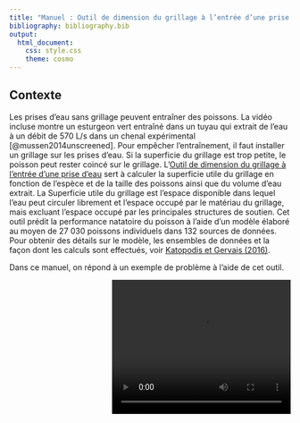 ```yaml
---
title: "Manuel : Outil de dimension du grillage à l’entrée d’une prise d’eau"
bibliography: bibliography.bib
output: 
  html_document:
    css: style.css
    theme: cosmo
---
```


<!-- Google Analytics Script -->
<script>
  (function(i,s,o,g,r,a,m){i['GoogleAnalyticsObject']=r;i[r]=i[r]||function(){
  (i[r].q=i[r].q||[]).push(arguments)},i[r].l=1*new Date();a=s.createElement(o),
  m=s.getElementsByTagName(o)[0];a.async=1;a.src=g;m.parentNode.insertBefore(a,m)
  })(window,document,'script','https://www.google-analytics.com/analytics.js','ga');

  ga('create', 'UA-88888600-1', 'auto');
  ga('send', 'pageview');

</script>

## Contexte

Les prises d’eau sans grillage peuvent entraîner des poissons. La vidéo incluse montre un esturgeon vert entraîné dans un tuyau qui extrait de l’eau à un débit de 570 L/s dans un chenal expérimental [@mussen2014unscreened]. Pour empêcher l’entraînement, il faut installer un grillage sur les prises d’eau. Si la superficie du grillage est trop petite, le poisson peut rester coincé sur le grillage. L’[Outil de dimension du grillage à l’entrée d’une prise d’eau](https://fishprotectiontools.ca/fr/prisedeau.html) sert à calculer la superficie utile du grillage en fonction de l’espèce et de la taille des poissons ainsi que du volume d’eau extrait. La Superficie utile du grillage est l’espace disponible dans lequel l’eau peut circuler librement et l’espace occupé par le matériau du grillage, mais excluant l’espace occupé par les principales structures de soutien. Cet outil prédit la performance natatoire du poisson à l’aide d’un modèle élaboré au moyen de 27 030 poissons individuels dans 132 sources de données. Pour obtenir des détails sur le modèle, les ensembles de données et la façon dont les calculs sont effectués, voir [Katopodis et Gervais (2016)](http://www.dfo-mpo.gc.ca/csas-sccs/Publications/ResDocs-DocRech/2016/2016_002-fra.html).

Dans ce manuel, on répond à un exemple de problème à l’aide de cet outil.

<video controls="controls" width = "320" height = "240"
  name = "Video Name" src = EntrainedSturgeon.mp4
  style="float:right;margin-left:10px"frameborder="0">
  
## Exemple de question

Un promoteur veut extraire de l’eau à un débit de 100 L/s d’un étang à proximité. L’étang est l’habitat d’achigans à petite bouche, de perchaudes et de grands brochets. On propose une prise d’eau cylindrique à extrémités solides et un grillage de fils métalliques triangulaires nº 60 autour du cylindre. Quelles doivent être les dimensions du grillage d’entrée?

### Étapes

A.  Déterminer la superficie utile du grillage nécessaire.
B.  Déterminer les dimensions du grillage.

#### A. Déterminer la superficie utile du grillage

Faire les étapes suivantes à l’aide de l’[Outil de dimension du grillage à l’entrée d’une prise d’eau](https://fishprotectiontools.ca/fr/prisedeau.html)

1.	Dans le menu déroulant « Sélectionner le poisson par : », choisir « Groupe ».
2.	Sous « Sélectionner les groupes : », cocher les cases « Poisson-chat et malachigan », « Brochet » et « Saumon et doré jaune ».
3.	Entrer « 100 » dans la boîte « Débit d’entrée (L/s) : ».

Une fois ces étapes effectuées, l’outil indique qu’une superficie utile de grillage de 1,82 m^2^ est nécessaire. L’outil devrait apparaître comme suit :

<iframe id="nestedIFrame" src="https://fishprotectiontools.ca/fr/prisedeau/?_inputs_&CatfishSunfish=true&Anguilles=false&EoP_CName=%22Brook%20trout%22&EoP_flowrate=100&EoP_l=25&EoP_Selecter=%220%22&EoP_SName=%22Salvelinus%20fontinalis%22&EoP_time=10&Harengs=false&Brochets=true&SalmonWalleye=true&Esturgeons=false" width="100%" frameBorder="0" scrolling="no"></iframe>

<!-- Load JS to automatically resize iframe depending on height of shiny app  -->
<script src="http://ajax.googleapis.com/ajax/libs/jquery/1.11.0/jquery.min.js"></script>
<script type="text/javascript" src="./JS/ie8.polyfils.min.js"></script>
<script type="text/javascript" src="./JS/iframeResizer.min.js"></script>
<script type="text/javascript">
   iFrameResize({heightCalculationMethod: "lowestElement"});
</script>

#### B. Déterminer les dimensions du grillage

Dans le cas d’un grillage cylindrique à extrémités solides, où le grillage est autour du cylindre, on utilise la formule suivante :

$$Superficie = \pi DL$$
Les dimensions inconnues sont le diamètre (D) et la longueur (L). On détermine ces dimensions en choisissant une valeur pour l’une d’entre elles et en résolvant l’équation pour l’autre. Si le diamètre fait 0,60 m, la longueur sera :

$$
\begin{aligned}
  1.82\text{ m}^2 &= \pi (0.60 \text{ m})L \\
  1.82\text{ m}^2 &= (1.89\text{ m})L \\
  L &= 1.82\text{ m}^2 \div 1.89 \text{ m} \\
  L &= 0.96\text{ m}^2
\end{aligned}
$$

### Solution

Un grillage cylindrique régulièrement nettoyé de 0,60 m de diamètre et de 0,96 m de long respecterait les critères de conception. Il importe de noter que les dimensions représentent seulement la superficie du grillage; elles n’incluent pas toute portion du grillage qui pourrait être bloquée par un cadre, etc.

## Options avancées

Le fait de cliquer la case à cocher « Afficher les options avancées » offre un contrôle grandement supérieur par rapport aux [Lignes directrices de 1995](http://publications.gc.ca/collections/Collection/Fs23-270-2004F.pdf), notamment la capacité de modifier la durée nécessaire pour qu’un poisson s’éloigne de la surface d’un grillage, la capacité de diminuer la proportion de poissons protégées à moins de 97,5 % et la capacité d’augmenter la longueur du poisson près de la prise d’eau. Dans la plupart des cas, il ne faut pas modifier ces valeurs par rapport aux valeurs par défaut.

## Renseignements supplémentaires

Sous le tableau, une ligne de texte affiche la vitesse d’approche nominale en m/s. Cette information peut s’avérer utile quand on utilise la calculatrice de dimension du grillage à l’entrée d’une prise d’eau en conjonction avec les règlements provinciaux ou pour vérifier si le grillage fonctionne correctement une fois installé.
L’outil de dimension du grillage à l’entrée d’une prise d’eau peut servir à calculer la superficie utile du grillage nécessaire pour prévenir la majorité de l’entraînement et de l’impaction à l’aide du débit d’entrée seulement. Pour ce faire, s’assurer que tous les groupes sont sélectionnés et que le mode est réglé à « base ». Entrer le débit d’entrée et la superficie utile du grillage empêchera l’entraînement et l’impaction de tous les poissons plus grands que 25 mm au niveau de la prise d’eau. Il est important de se rappeler que ces grillages ne protègent que très peu le plancton, par exemple les poissons en premier stade biologique, contre l’entraînement ou l’impaction.


### Références